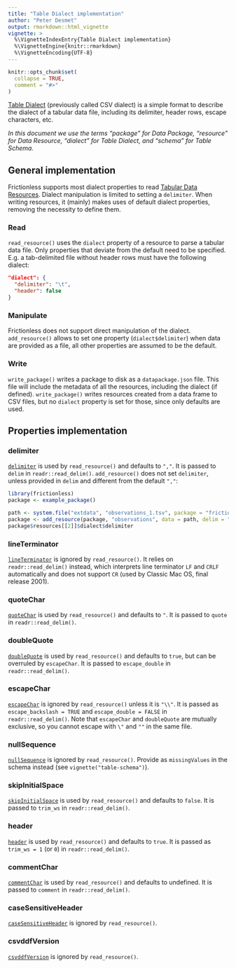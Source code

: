 ```yaml
---
title: "Table Dialect implementation"
author: "Peter Desmet"
output: rmarkdown::html_vignette
vignette: >
  %\VignetteIndexEntry{Table Dialect implementation}
  %\VignetteEngine{knitr::rmarkdown}
  %\VignetteEncoding{UTF-8}
---
```


```r
knitr::opts_chunk$set(
  collapse = TRUE,
  comment = "#>"
)
```

[Table Dialect](https://specs.frictionlessdata.io/csv-dialect/) (previously called CSV dialect) is a simple format to describe the dialect of a tabular data file, including its delimiter, header rows, escape characters, etc.

_In this document we use the terms "package" for Data Package, "resource" for Data Resource, "dialect" for Table Dialect, and "schema" for Table Schema._

## General implementation

Frictionless supports most dialect properties to read [Tabular Data Resources](https://specs.frictionlessdata.io/tabular-data-resource/). Dialect manipulation is limited to setting a `delimiter`. When writing resources, it (mainly) makes uses of default dialect properties, removing the necessity to define them.

### Read

`read_resource()` uses the `dialect` property of a resource to parse a tabular data file. Only properties that deviate from the default need to be specified. E.g. a tab-delimited file without header rows must have the following dialect:

```json
"dialect": {
  "delimiter": "\t",
  "header": false
}
```

### Manipulate

Frictionless does not support direct manipulation of the dialect. `add_resource()` allows to set one property (`dialect$delimiter`) when data are provided as a file, all other properties are assumed to be the default.

### Write

`write_package()` writes a package to disk as a `datapackage.json` file. This file will include the metadata of all the resources, including the dialect (if defined). `write_package()` writes resources created from a data frame to CSV files, but no `dialect` property is set for those, since only defaults are used.

## Properties implementation

### delimiter

[`delimiter`](https://specs.frictionlessdata.io/csv-dialect/#specification) is used by `read_resource()` and defaults to `","`. It is passed to `delim` in `readr::read_delim()`. `add_resource()` does not set `delimiter`, unless provided in `delim` and different from the default `","`:

```r
library(frictionless)
package <- example_package()

path <- system.file("extdata", "observations_1.tsv", package = "frictionless")
package <- add_resource(package, "observations", data = path, delim = "\t", replace = TRUE)
package$resources[[2]]$dialect$delimiter
```

### lineTerminator

[`lineTerminator`](https://specs.frictionlessdata.io/csv-dialect/#specification) is ignored by `read_resource()`. It relies on `readr::read_delim()` instead, which interprets line terminator `LF` and `CRLF` automatically and does not support `CR` (used by Classic Mac OS, final release 2001).

### quoteChar

[`quoteChar`](https://specs.frictionlessdata.io/csv-dialect/#specification) is used by `read_resource()` and defaults to `"`. It is passed to `quote` in `readr::read_delim()`.

### doubleQuote

[`doubleQuote`](https://specs.frictionlessdata.io/csv-dialect/#specification) is used by `read_resource()` and defaults to `true`, but can be overruled by `escapeChar`. It is passed to `escape_double` in `readr::read_delim()`.

### escapeChar

[`escapeChar`](https://specs.frictionlessdata.io/csv-dialect/#specification) is ignored by `read_resource()` unless it is `"\\"`. It is passed as `escape_backslash = TRUE` and `escape_double = FALSE` in `readr::read_delim()`. Note that `escapeChar` and `doubleQuote` are mutually exclusive, so you cannot escape with `\"` and `""` in the same file.

### nullSequence

[`nullSequence`](https://specs.frictionlessdata.io/csv-dialect/#specification) is ignored by `read_resource()`. Provide as `missingValues` in the schema instead (see `vignette("table-schema")`).

### skipInitialSpace

[`skipInitialSpace`](https://specs.frictionlessdata.io/csv-dialect/#specification) is used by `read_resource()` and defaults to `false`. It is passed to `trim_ws` in `readr::read_delim()`.

### header

[`header`](https://specs.frictionlessdata.io/csv-dialect/#specification) is used by `read_resource()` and defaults to `true`. It is passed as `trim_ws = 1` (or `0`) in `readr::read_delim()`.

### commentChar

[`commentChar`](https://specs.frictionlessdata.io/csv-dialect/#specification) is used by `read_resource()` and defaults to undefined. It is passed to `comment` in `readr::read_delim()`.

### caseSensitiveHeader

[`caseSensitiveHeader`](https://specs.frictionlessdata.io/csv-dialect/#specification) is ignored by `read_resource()`.

### csvddfVersion

[`csvddfVersion`](https://specs.frictionlessdata.io/csv-dialect/#specification) is ignored by `read_resource()`.
